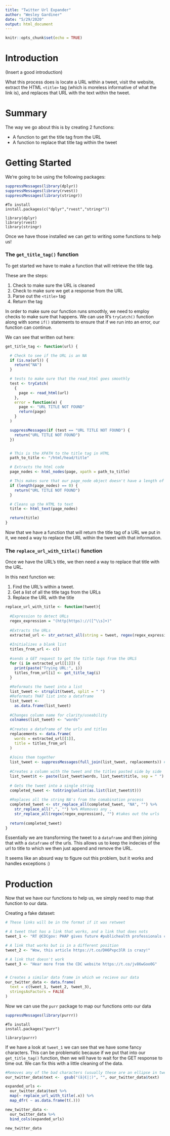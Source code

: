 ```yaml
---
title: "Twitter Url Expander"
author: "Wesley Gardiner"
date: "5/29/2020"
output: html_document
---
```


```r
knitr::opts_chunk$set(echo = TRUE)
```

# Introduction

(Insert a good introduction)

What this process does is locate a URL within a tweet, visit the website, extract the HTML `<title>` tag (which is moreless informative of what the link is), and replaces that URL with the text within the tweet.

# Summary

The way we go about this is by creating 2 functions:

 * A function to get the title tag from the URL
 * A function to replace that title tag within the tweet
 
# Getting Started

We're going to be using the following packages:

```r
suppressMessages(library(dplyr))
suppressMessages(library(rvest))
suppressMessages(library(stringr))
```
```
#To install
install.packages(c("dplyr","rvest","stringr"))

library(dplyr)
library(rvest)
library(stringr)
```
Once we have those installed we can get to writing some functions to help us!


### The `get_title_tag()` function


To get started we have to make a function that will retrieve the title tag. 

These are the steps:

 1. Check to make sure the URL is cleaned
 1. Check to make sure we get a response from the URL
 1. Parse out the `<title>` tag
 1. Return the tag

In order to make sure our function runs smoothly, we need to employ checks to make sure that happens. We can use R's `tryCatch()` function along with some `if()` statements to ensure that if we run into an error, our function can continue.

We can see that written out here:

```r

get_title_tag <- function(url) {

  # Check to see if the URL is an NA
  if (is.na(url)) {
    return("NA")
  }

  # tests to make sure that the read_html goes smoothly
  test <- tryCatch(
    {
      page <- read_html(url)
    },
    error = function(e) {
      page <- "URL TITLE NOT FOUND"
      return(page)
    }
  )

  suppressMessages(if (test == "URL TITLE NOT FOUND") {
    return("URL TITLE NOT FOUND")
  })


  # This is the XPATH to the title tag in HTML
  path_to_title <- "/html/head/title"

  # Extracts the html code
  page_nodes <- html_nodes(page, xpath = path_to_title)

  # This makes sure that our page_node object doesn't have a length of 0
  if (length(page_nodes) == 0) {
    return("URL TITLE NOT FOUND")
  }

  # Cleans up the HTML to text
  title <- html_text(page_nodes)

  return(title)
}
```

Now that we have a function that will return the title tag of a URL we put in it, we need a way to replace the URL within the tweet with that information.


### The `replace_url_with_title()` function

Once we have the URL's title, we then need a way to replace that title with the URL.

In this next function we:

 1. Find the URL's within a tweet.
 1. Get a list of all the title tags from the URLs
 1. Replace the URL with the title
 
```r

replace_url_with_title <- function(tweet){
  
  #Expression to detect URLs
  regex_expression = "(http|https)://([^\\s]+)"
  
  #Extracts the URLs
  extracted_url <- str_extract_all(string = tweet, regex(regex_expression))
  
  #Initializes a blank list 
  titles_from_url <- c()
  
  #sends a GET request to get the title tags from the URLS
  for (i in extracted_url[[1]]) {
    print(paste("Trying URL:", i))
    titles_from_url[i] <- get_title_tag(i)
  }
  
  #Reformats the tweet into a list
  list_tweet <- strsplit(tweet, split = " ")
  #Reformats THAT list into a dataframe
  list_tweet <-
    as.data.frame(list_tweet)
  
  #Changes column name for clarity/useability
  colnames(list_tweet) <- "words"
  
  #Creates a dataframe of the urls and titles
  replacements <- data.frame(
    words = extracted_url[[1]],
    title = titles_from_url
  )
  
  #Joins them together
  list_tweet <- suppressMessages(full_join(list_tweet, replacements)) #the id key is words
  
  #Creates a column with the tweet and the titles pasted side by side
  list_tweet$t <- paste(list_tweet$words, list_tweet$title, sep = " ")
  
  # Gets the tweet into a single string
  completed_tweet <- toString(unlist(as.list(list_tweet$t)))
  
  #Replaces all the string NA's from the comabination process 
  completed_tweet <- str_replace_all(completed_tweet, "NA", "") %>%
    str_replace_all(",", "") %>% #Removes any , 
    str_replace_all(regex(regex_expression), "") #takes out the urls
  
  return(completed_tweet)
}
```

Essentially we are transforming the tweet to a `dataframe` and then joining that with a `dataframe` of the urls. This allows us to keep the indecies of the url to title to which we then just append and remove the URL.

It seems like an absurd way to figure out this problem, but it works and handles exceptions :)


# Production

Now that we have our functions to help us, we simply need to map that function to our data.

Creating a fake dataset:

```r
# These links will be in the format if it was retweet

# A tweet that has a link that works, and a link that does nots
tweet_1 <- "RT @CDCgov: PHAP gives future #publichealth professionals critical frontline     experience. Apply now! https://t.co/8kzRD1IADl https://t.co/haâ€¦"

# A link that works but is in a different position
tweet_2 <- "Wow, this article https://t.co/DH6Pxpc3lR is crazy!"

# A link that doesn't work
tweet_3 <- "Hear more from the CDC website https://t.co/jv86wGoo0G"


# Creates a similar data frame in which we recieve our data
our_twitter_data <- data.frame(
  text = c(tweet_1, tweet_2, tweet_3),
  stringsAsFactors = FALSE
)
```

Now we can use the `purr` package to map our functions onto our data

```r
suppressMessages(library(purrr))
```
```
#To install
install.packages("purr")

library(purrr)
```


If we have a look at `tweet_1` we can see that we have some fancy characters. This can be problematic because if we put that into our `get_title_tag()` function, then we will have to wait for the GET response to time out. We can fix this with a little cleaning of the data.


```r
#Removes any of the bad characters (usually these are an ellipse in tweets)
our_twitter_data$text <-  gsub("(â|€|¦)", "", our_twitter_data$text)
```


```r
expanded_urls <- 
  our_twitter_data$text %>% 
  map(~ replace_url_with_title(.x)) %>% 
  map_dfr( ~ as.data.frame(t(.))) 

new_twitter_data <- 
  our_twitter_data %>% 
  bind_cols(expanded_urls)

new_twitter_data
```

